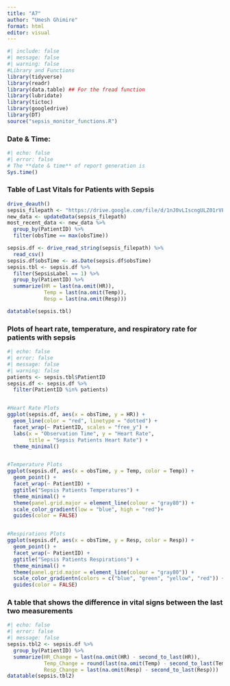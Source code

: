 ```yaml
---
title: "A7"
author: "Umesh Ghimire"
format: html
editor: visual
---
```


```r
#| include: false
#| message: false
#| warning: false
#Library and Functions
library(tidyverse)
library(readr)
library(data.table) ## For the fread function
library(lubridate)
library(tictoc)
library(googledrive)
library(DT)
source("sepsis_monitor_functions.R")
```

### Date & Time:

```r
#| echo: false
#| error: false
# The **date & time** of report generation is 
Sys.time()
```

### Table of Last Vitals for Patients with Sepsis

```r

drive_deauth()
sepsis_filepath <- "https://drive.google.com/file/d/1nJ0vLIscngULZ01rVF78wbObJbJiwmqH/view?usp=sharing"
new_data <- updateData(sepsis_filepath)
most_recent_data <- new_data %>%
  group_by(PatientID) %>%
  filter(obsTime == max(obsTime))
```

```r
sepsis.df <- drive_read_string(sepsis_filepath) %>%
  read_csv()
sepsis.df$obsTime <- as.Date(sepsis.df$obsTime)
sepsis.tbl <- sepsis.df %>%
  filter(SepsisLabel == 1) %>%
  group_by(PatientID) %>%
  summarize(HR = last(na.omit(HR)),
            Temp = last(na.omit(Temp)),
            Resp = last(na.omit(Resp)))
```

```r
datatable(sepsis.tbl)
```


### Plots of heart rate, temperature, and respiratory rate for patients with sepsis

```r
#| echo: false
#| error: false
#| message: false
#| warning: false
patients <- sepsis.tbl$PatientID
sepsis.df <- sepsis.df %>%
  filter(PatientID %in% patients)


#Heart Rate Plots
ggplot(sepsis.df, aes(x = obsTime, y = HR)) +
  geom_line(color = "red", linetype = "dotted") +
  facet_wrap(~ PatientID, scales = "free_y") +
  labs(x = "Observation Time", y = "Heart Rate",
       title = "Sepsis Patients Heart Rate") +
  theme_minimal()


#Temperature Plots
ggplot(sepsis.df, aes(x = obsTime, y = Temp, color = Temp)) +
  geom_point() +
  facet_wrap(~ PatientID) +
  ggtitle("Sepsis Patients Temperatures") +
  theme_minimal() +
  theme(panel.grid.major = element_line(colour = "gray80")) +
  scale_color_gradient(low = "blue", high = "red")+
  guides(color = FALSE)


#Respirations Plots
ggplot(sepsis.df, aes(x = obsTime, y = Resp, color = Resp)) +
  geom_point() +
  facet_wrap(~ PatientID) +
  ggtitle("Sepsis Patients Respirations") +
  theme_minimal() +
  theme(panel.grid.major = element_line(colour = "gray80")) +
  scale_color_gradientn(colors = c("blue", "green", "yellow", "red")) +
  guides(color = FALSE)

```

### A table that shows the difference in vital signs between the last two measurements

```r
#| echo: false
#| error: false
#| message: false
sepsis.tbl2 <- sepsis.df %>%
  group_by(PatientID) %>%
  summarize(HR_Change = last(na.omit(HR) - second_to_last(HR)),
            Temp_Change = round(last(na.omit(Temp) - second_to_last(Temp)),2),
            Resp_Change = last(na.omit(Resp) - second_to_last(Resp)))
datatable(sepsis.tbl2)


```
